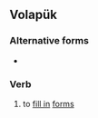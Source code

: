 ==Volapük==

===Alternative forms===
* {{l|vo|benuypenoyn}}

===Verb===
{{infl|vo|verb}}

# to [[fill in]] [[forms]]